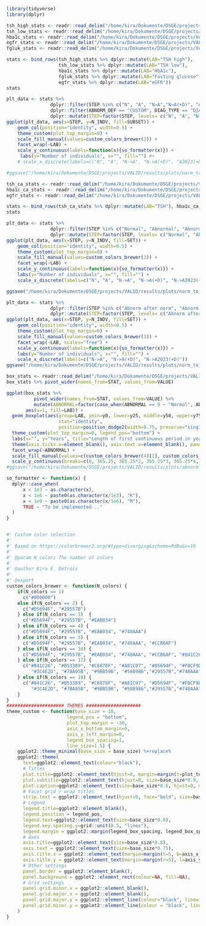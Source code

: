 ```r
library(tidyverse)
library(dplyr)
```

```r
tsh_high_stats <- readr::read_delim("/home/kira/Dokumente/DSGE/projects/VALID/results/data/2024-10/tsh_stats_2024-10-18.csv") %>% filter(ABNORM_TYPE == 1) 
tsh_low_stats <- readr::read_delim("/home/kira/Dokumente/DSGE/projects/VALID/results/data/2024-10/tsh_stats_2024-10-18.csv") %>% filter(ABNORM_TYPE == -1)
hba1c_stats <- readr::read_delim("/home/kira/Dokumente/DSGE/projects/VALID/results/data/2024-10/hba1c_stats_2024-10-18.csv")
egfr_stats <- readr::read_delim("/home/kira/Dokumente/DSGE/projects/VALID/results/data/2024-10/egfr_stats_2024-10-18.csv")
fgluk_stats <- readr::read_delim("/home/kira/Dokumente/DSGE/projects/VALID/results/data/2024-10/fgluk_stats_2024-10-18.csv")

stats <- bind_rows(tsh_high_stats %>% dplyr::mutate(LAB="TSH high"), 
                   tsh_low_stats %>% dplyr::mutate(LAB="TSH low"),
                   hba1c_stats %>% dplyr::mutate(LAB="HbA1c"), 
                   fgluk_stats %>% dplyr::mutate(LAB="Fasting glucose"),
                   egfr_stats %>% dplyr::mutate(LAB="eGFR"))
stats
```

```r
plt_data <- stats %>% 
                dplyr::filter(STEP %in% c("N", "A", "N→A","N→A(+D)", "A2023(+D)")) %>% 
                dplyr::filter(ABNORM_DEF == "CUSTOM", DIAG_TYPE == "DIAG+DATA" | is.na(DIAG_TYPE)) %>%
                dplyr::mutate(STEP=factor(STEP, levels= c("N", "A", "N→A", "N→A(+D)", "A2023(+D)")))
ggplot(plt_data, aes(x=STEP, y=N_INDV, fill=SUBSET)) +
    geom_col(position="identity", width=0.5) +
    theme_custom(plot_top_margin=0) +
    scale_fill_manual(values=custom_colors_brewer(3)) +
    facet_wrap(~LAB) +
    scale_y_continuous(labels=function(x){so_formatter(x)}) +
     labs(y="Number of individuals", x="", fill="") #+
    # scale_x_discrete(labels=c("N", "A", "N->A", "N->A(+D)", "A2023(+D)"))

#ggsave("/home/kira/Dokumente/DSGE/projects/VALID/results/plots/norm_to_abnorm_counts_2024-10-07.pdf", width=20, height=6)
```


```r
tsh_ca_stats <- readr::read_delim("/home/kira/Dokumente/DSGE/projects/VALID/results/data/2024-10/tsh_stats_2024-10-07.csv")
hba1c_ca_stats <- readr::read_delim("/home/kira/Dokumente/DSGE/projects/VALID/results/data/2024-10/hba1c_ca_stats_2024-10-07.csv")
egfr_stats <- readr::read_delim("/home/kira/Dokumente/DSGE/projects/VALID/results/data/2024-10/egfr_stats_2024-10-07.csv")

stats <- bind_rows(tsh_ca_stats %>% dplyr::mutate(LAB="TSH"), hba1c_ca_stats %>% dplyr::mutate(LAB="HbA1c"), egfr_stats %>% dplyr::mutate(LAB="eGFR"))
stats
```

```r
plt_data <- stats %>% 
                dplyr::filter(STEP %in% c("Normal", "Abnormal", "Abnorm after norm", "Abnorm + No diag before", "First abnormal 2023 + No diag before")) %>% 
                dplyr::mutate(STEP=factor(STEP, levels= c("Normal", "Abnormal", "Abnorm after norm", "Abnorm + No diag before", "First abnormal 2023 + No diag before")))
ggplot(plt_data, aes(x=STEP, y=N_INDV, fill=SET)) +
    geom_col(position="identity", width=0.5) +
    theme_custom(plot_top_margin=0) +
    scale_fill_manual(values=custom_colors_brewer(3)) +
    facet_wrap(~LAB) +
    scale_y_continuous(labels=function(x){so_formatter(x)}) +
    labs(y="Number of individuals", x="", fill="") +
    scale_x_discrete(labels=c("N", "A", "N->A", "N->A(+D)", "N->A2023(+D)"))

ggsave("/home/kira/Dokumente/DSGE/projects/VALID/results/plots/norm_to_abnorm_counts_ca_2024-10-11.pdf", width=20, height=6)
```

```r
plt_data <- stats %>% 
                dplyr::filter(STEP %in% c("Abnorm after norm", "Abnorm + No diag before", "First abnormal 2023 + No diag before")) %>% 
                dplyr::mutate(STEP=factor(STEP, levels= c("Abnorm after norm", "Abnorm + No diag before", "First abnormal 2023 + No diag before")))
ggplot(plt_data, aes(x=STEP, y=N_INDV, fill=SET)) +
    geom_col(position="identity", width=0.5) +
    theme_custom(plot_top_margin=0) +
    scale_fill_manual(values=custom_colors_brewer(3)) +
    facet_wrap(~LAB, scales="free") +
    scale_y_continuous(labels=function(x){so_formatter(x)}) +
    labs(y="Number of individuals", x="", fill="") +
    scale_x_discrete(labels=c("N->A", "N->A(+D)", "N->A2023(+D)"))
ggsave("/home/kira/Dokumente/DSGE/projects/VALID/results/plots/norm_to_abnorm_counts_zoom_ca_2024-10-11.pdf", width=12, height=4, bg="white")
```

```r
box_stats <- readr::read_delim("/home/kira/Dokumente/DSGE/projects/VALID/results/data/2024-10/box_lens_stats_2024-10-10.csv")
box_stats %>% pivot_wider(names_from=STAT, values_from=VALUE)

ggplot(box_stats %>% 
          pivot_wider(names_from=STAT, values_from=VALUE) %>%
          mutate(ABNORMAL=factor(case_when(ABNORMAL == 0 ~ "Normal", ABNORMAL == 1 ~ "High", ABNORMAL == -1 ~ "Low"), levels=c("Normal", "High", "Low"))), 
       aes(x=1, fill=LAB)) +
  geom_boxplot(aes(group=LAB, ymin=y0, lower=y25, middle=y50, upper=y75, ymax=y100), 
                   stat="identity",
                   position=position_dodge2(width=0.75, preserve="single")) +
  theme_custom(plot_top_margin=0, legend_pos="bottom") +
  labs(x="", y="Years", title="Length of first continuous period in years") +
  theme(axis.ticks.x=element_blank(), axis.text.x=element_blank(), panel.grid.minor.y=element_blank()) +
  facet_wrap(~ABNORMAL) +
  scale_fill_manual(values=c(custom_colors_brewer(4)[1], custom_colors_brewer(4)[3], custom_colors_brewer(4)[2], custom_colors_brewer(4)[4])) +
  scale_y_continuous(breaks=c(0, 365.25, 365.25*2, 365.25*3, 365.25*4, 365.25*5, 365.25*6, 365.25*7, 365.25*8), labels=function(x){round(x/365.25)}) 
#ggsave("/home/kira/Dokumente/DSGE/projects/VALID/results/plots/abnorml_length_boxplots_2024-10-10.pdf", width=7, height=9)

```

```r
so_formatter <- function(x) {
  dplyr::case_when(
      x < 1e3 ~ as.character(x),
      x < 1e6 ~ paste0(as.character(x/1e3), "K"),
      x < 1e9 ~ paste0(as.character(x/1e6), "M"),
      TRUE ~ "To be implemented..."
  )
}


#' Custom color selection 
#' 
#' Based on https://colorbrewer2.org/#type=diverging&scheme=RdBu&n=10
#' 
#' @param N_colors The number of colors
#' 
#' @author Kira E. Detrois
#' 
#' @export 
custom_colors_brewer <- function(N_colors) {
    if(N_colors == 1)
      c("#000000")
    else if(N_colors == 2) {
      c("#D5694F", "#29557B")
    } else if(N_colors == 3)  {
      c("#D5694F", "#29557B", "#EAB034")
    } else if(N_colors == 4) {
      c("#D5694F", "#29557B", "#EAB034", "#748AAA")
    } else if(N_colors == 5) {
      c("#D5694F", "#29557B", "#EAB034", "#748AAA", "#CCB6AF")
    } else if(N_colors == 10) {
      c("#D5694F", "#29557B", "#EAB034", "#748AAA", "#CCB6AF", "#841C26", "#7D7C7F", "#FBCF9D",  "#7BA05B", "#588986")
    } else if(N_colors == 17) {
      c("#841C26", "#B53389", "#C6878F", "#A81C07", "#D5694F", "#FBCF9D", "#59260B", "#CCB6AF", "#7D7C7F", "#91A3B0",
         "#3C4E2D", "#7BA05B", "#9BB59B", "#588986","#29557B","#748AAA", "#ADD8E6")
    } else if(N_colors == 18) {
      c("#841C26", "#B53389", "#C6878F", "#A81C07", "#D5694F", "#FBCF9D", "#FBCF9D", "#CCB6AF", "#7D7C7F", "#91A3B0",
         "#3C4E2D", "#7BA05B", "#9BB59B", "#588986","#29557B","#748AAA", "#ADD8E6", "#D6ECFF")
    }
}
##################### THEMES ####################
theme_custom <- function(base_size = 18,
                      legend_pos = "bottom",
                      plot_top_margin = -30,
                      axis_x_bottom_margin=0,
                      axis_y_left_margin=0,
                      legend_box_spacing=1,
                      line_size=1.5) {
    ggplot2::theme_minimal(base_size = base_size) %+replace%
    ggplot2::theme(
      text=ggplot2::element_text(colour="black"),
      # Titles
      plot.title=ggplot2::element_text(hjust=0, margin=margin(t=plot_top_margin, b=5), size=base_size),
      plot.subtitle=ggplot2::element_text(hjust=0, size=base_size*0.9,  margin=margin(t=plot_top_margin, b=5), face="bold"),
      plot.caption=ggplot2::element_text(size=base_size*0.6, hjust=0, margin=margin(t=10)),
      # Facet grid / wrap titles
      strip.text = ggplot2::element_text(hjust=0, face="bold", size=base_size*0.8, margin=margin(b=5)),
      # Legend
      legend.title=ggplot2::element_blank(),
      legend.position = legend_pos,
      legend.text=ggplot2::element_text(size=base_size*0.8),
      legend.key.spacing.y=grid::unit(0.5, "lines"),
      legend.margin = ggplot2::margin(legend_box_spacing, legend_box_spacing, legend_box_spacing, legend_box_spacing),
      # Axes
      axis.title=ggplot2::element_text(size=base_size*0.8),
      axis.text = ggplot2::element_text(size=base_size*0.75),
      axis.title.x = ggplot2::element_text(margin=margin(t=5, b=axis_x_bottom_margin)),
      axis.title.y = ggplot2::element_text(margin=margin(r=5), l=axis_y_left_margin, angle=90),
      # Other settings
      panel.border = ggplot2::element_blank(),
      panel.background = ggplot2::element_rect(colour=NA, fill=NA),
      # Grid settings
      panel.grid.minor.x = ggplot2::element_blank(),
      panel.grid.major.x = ggplot2::element_blank(),
      panel.grid.major.y = ggplot2::element_line(colour="black", linewidth=line_size-0.5*line_size, linetype=2),
      panel.grid.minor.y = ggplot2::element_line(colour = "black", linewidth=line_size-0.75*line_size, linetype=2),
    )
}

```
